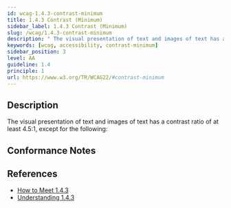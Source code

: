 ```yaml
---
id: wcag-1.4.3-contrast-minimum
title: 1.4.3 Contrast (Minimum)
sidebar_label: 1.4.3 Contrast (Minimum)
slug: /wcag/1.4.3-contrast-minimum
description: " The visual presentation of text and images of text has a contrast ratio of at least 4.5:1, except for the following:"
keywords: [wcag, accessibility, contrast-minimum]
sidebar_position: 3
level: AA
guideline: 1.4
principle: 1
url: https://www.w3.org/TR/WCAG22/#contrast-minimum
---
```


## Description

 The visual presentation of text and images of text has a contrast ratio of at least 4.5:1, except for the following:

## Conformance Notes

<Project name="ads">
  <Unknown></Unknown>
</Project>

<Project name="scix">
  <Support></Support>
</Project>

## References

- [How to Meet 1.4.3](https://www.w3.org/WAI/WCAG22/quickref/#contrast-minimum)
- [Understanding 1.4.3](https://www.w3.org/WAI/WCAG22/Understanding/contrast-minimum.html)


